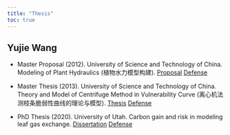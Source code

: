 ```yaml
---
title: "Thesis"
toc: true
---
```


## Yujie Wang

- Master Proposal (2012).
  University of Science and Technology of China.
  Modeling of Plant Hydraulics (植物水力模型构建).
  [Proposal](./theses/wang-2012-ms-proposal.pdf)
  [Defense](./theses/wang-2012-ms-proposal-defense.pdf)

- Master Thesis (2013).
  University of Science and Technology of China.
  Theory and Model of Centrifuge Method in Vulnerability Curve (离心机法测枝条脆弱性曲线的理论与模型).
  [Thesis](./theses/wang-2013-ms-thesis.pdf)
  [Defense](./theses/wang-2013-ms-thesis-defense.pdf)

- PhD Thesis (2020).
  University of Utah.
  Carbon gain and risk in modeling leaf gas exchange.
  [Dissertation](./theses/wang-2020-phd-dissertation.pdf)
  [Defense](./theses/wang-2019-phd-dissertation-defense.pdf)
